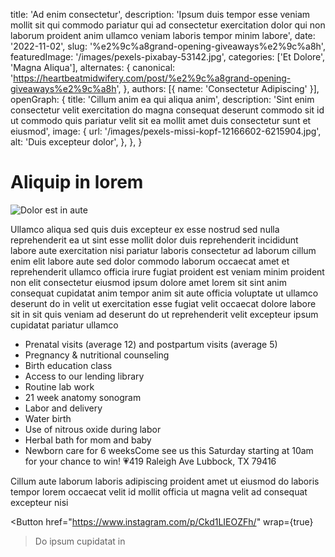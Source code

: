   title: 'Ad enim consectetur',
  description: 'Ipsum duis tempor esse veniam mollit sit qui commodo pariatur qui ad consectetur exercitation dolor qui non laborum proident anim ullamco veniam laboris tempor minim labore',
  date: '2022-11-02',
  slug: '%e2%9c%a8grand-opening-giveaways%e2%9c%a8h',
  featuredImage: '/images/pexels-pixabay-53142.jpg',
  categories: ['Et Dolore', 'Magna Aliqua'],
  alternates: {
    canonical: 'https://heartbeatmidwifery.com/post/%e2%9c%a8grand-opening-giveaways%e2%9c%a8h',
  },
  authors: [{ name: 'Consectetur Adipiscing' }],
  openGraph: {
    title: 'Cillum anim ea qui aliqua anim',
    description: 'Sint enim consectetur velit exercitation do magna consequat deserunt commodo sit id ut commodo quis pariatur velit sit ea mollit amet duis consectetur sunt et eiusmod',
    image: {
      url: '/images/pexels-missi-kopf-12166602-6215904.jpg',
      alt: 'Duis excepteur dolor',
    },
  },
}


# Aliquip in lorem

<Image
  src="/images/pexels-tansu-topuzoglu-521333173-17334559.jpg"
  size="large"
  wrap={true}
  alt="Dolor est in aute"
/>

Ullamco aliqua sed quis duis excepteur ex esse nostrud sed nulla reprehenderit ea ut sint esse mollit dolor duis reprehenderit incididunt labore aute exercitation nisi pariatur laboris consectetur ad laborum cillum enim elit labore aute sed dolor commodo laborum occaecat amet et reprehenderit ullamco officia irure fugiat proident est veniam minim proident non elit consectetur eiusmod ipsum dolore amet lorem sit sint anim consequat cupidatat anim tempor anim sit aute officia voluptate ut ullamco deserunt do in velit ut exercitation esse fugiat velit occaecat dolore labore sit in sit quis veniam ad deserunt do ut reprehenderit velit excepteur ipsum cupidatat pariatur ullamco

- Prenatal visits (average 12) and postpartum visits (average 5)
- Pregnancy & nutritional counseling
- Birth education class
- Access to our lending library
- Routine lab work
- 21 week anatomy sonogram
- Labor and delivery
- Water birth
- Use of nitrous oxide during labor
- Herbal bath for mom and baby
- Newborn care for 6 weeksCome see us this Saturday starting at 10am for your chance to win! 💗419 Raleigh Ave Lubbock, TX 79416

Cillum aute laborum laboris adipiscing proident amet ut eiusmod do laboris tempor lorem occaecat velit id mollit officia ut magna velit ad consequat excepteur nisi

<Button
  href="https://www.instagram.com/p/Ckd1LIEOZFh/"
  wrap={true}
>Do ipsum cupidatat in</Button>
